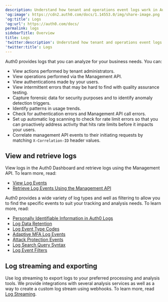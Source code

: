 ```yaml
---
description: Understand how tenant and operations event logs work in Auth0.
'og:image': https://cdn2.auth0.com/docs/1.14553.0/img/share-image.png
'og:title': Logs
'og:url': https://auth0.com/docs/
permalink: logs
sidebarTitle: Overview
title: Logs
'twitter:description': Understand how tenant and operations event logs work in Auth0.
'twitter:title': Logs
---
```

Auth0 provides logs that you can analyze for your business needs. You can:

* View actions performed by tenant administrators.
* View operations performed via the <Tooltip tip="Management API: A product to allow customers to perform administrative tasks." cta="View Glossary" href="/glossary?term=Management+API">Management API</Tooltip>.
* View authentications made by your users.
* View intermittent errors that may be hard to find with quality assurance testing.
* Capture forensic data for security purposes and to identify anomaly detection triggers.
* Identify patterns in usage trends.
* Check for authentication errors and Management API call errors.
* Set up automatic log scanning to check for rate limit errors so that you can proactively address activity that hits rate limits before it impacts your users.
* Correlate management API events to their initiating requests by matching `X-Correlation-ID` header values.

## View and retrieve logs

View logs in the <Tooltip tip="Auth0 Dashboard: Auth0's main product to configure your services." cta="View Glossary" href="/glossary?term=Auth0+Dashboard">Auth0 Dashboard</Tooltip> and retrieve logs using the Management API. To learn more, read:

* [View Log Events](/deploy-monitor/logs/view-log-events)
* [Retrieve Log Events Using the Management API](/deploy-monitor/logs/retrieve-log-events-using-mgmt-api)

Auth0 provides a wide variety of log types and well as filtering to allow you to find the specific events to suit your tracking and analysis needs. To learn more, read:

* [Personally Identifiable Information in Auth0 Logs](/deploy-monitor/logs/pii-in-logs)
* [Log Data Retention](/deploy-monitor/logs/log-data-retention)
* [Log Event Type Codes](/deploy-monitor/logs/log-event-type-codes)
* [Adaptive MFA Log Events](/secure/multi-factor-authentication/adaptive-mfa/adaptive-mfa-log-events)
* [Attack Protection Events](/secure/attack-protection/view-attack-protection-events)
* [Log Search Query Syntax](/deploy-monitor/logs/log-search-query-syntax)
* [Log Event Filters](/deploy-monitor/logs/log-event-filters)

## Log streaming and exporting

Use log streaming to export logs to your preferred processing and analysis tools. We provide integrations with several analysis services as well as a way to create a custom log stream using webhooks. To learn more, read [Log Streaming](/customize/log-streams).